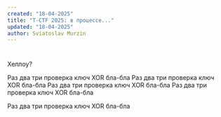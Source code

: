 ```yaml
---
created: "18-04-2025"
title: "T-CTF 2025: в процессе..."
updated: "18-04-2025"
author: Sviatoslav Murzin
---
```


# <MagneticText text="Задача номер 3, криптография" />

Хеллоу?

Раз два три проверка ключ XOR бла-бла
Раз два три проверка ключ XOR бла-бла
Раз два три проверка ключ XOR бла-бла
Раз два три проверка ключ XOR бла-бла

Раз два три проверка ключ XOR бла-бла